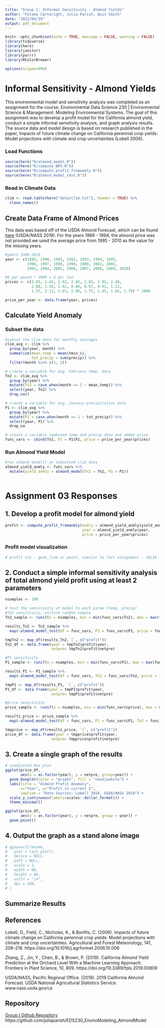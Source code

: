 ```yaml
---
title: "Group I: Informal Sensitivity - Almond Yields"
author: "Paloma Cartwright, Julia Parish, Quin Smith"
date: "2022/04/19"
output: pdf_document
---
```


```r
knitr::opts_chunk$set(echo = TRUE, message = FALSE, warning = FALSE)
library(tidyverse)
library(here)
library(janitor)
library(purrr)
library(RColorBrewer)

options(scipen=999)
```


# Informal Sensitivity - Almond Yields

This environmental model and sensitivity analysis was completed as an assignment for the course, Environmental Data Science 230 | Environmental Science & Management: Modeling Environmental Systems. The goal of this assignment was to develop a profit model for the California almond yield, conduct a simple informal sensitivity analysis, and graph analysis results. The source data and model design is based on research published in the paper, Impacts of future climate change on California perennial crop yields: Model projections with climate and crop uncertainties (Lobell 2006). 

### Load Functions

```r
source(here("R/almond_model.R"))
source(here("R/compute_NPV.R"))
source(here("R/compute_profit_fromanmly.R"))
source(here("R/almond_model_test.R"))
```

### Read in Climate Data 

```r
clim <- read.table(here("data/clim.txt"), header = TRUE) %>% 
  clean_names()
```

## Create Data Frame of Almond Prices 

This data was based off of the USDA Almond Forecast, which can be found [here](https://www.nass.usda.gov/Statistics_by_State/California/Publications/Specialty_and_Other_Releases/Almond/Forecast/201005almpd.pdf) (USDA/NASS 2019). For the years 1989 - 1994, the almond price was not provided we used the average price from 1995 - 2010 as the value for the missing years. 

```r
#years 1989-2010
year <- c(1989, 1990, 1991, 1992, 1993, 1994, 1995, 
          1996, 1997, 1998, 1999, 2000, 2001, 2002, 
          2003, 2004, 2005, 2006, 2007, 2008, 2009, 2010)

#$ per pound * 2000 = $ per ton
prices <- c(2.02, 2.02, 2.02, 2.02, 2.02, 2.02, 2.48, 
            2.08, 1.56, 1.41, 0.86, 0.97, 0.91, 1.11, 
            1.57, 2.21, 2.81, 2.06, 1.75, 1.45, 1.65, 1.79) * 2000

price_per_year <- data.frame(year, prices)
```

\newpage

## Calculate Yield Anomaly 

### Subset the data

```r
#subset the clim data for monthly averages
clim_avg <- clim %>% 
  group_by(year, month) %>% 
  summarize(mean_temp = mean(tmin_c), 
            tot_precip = sum(precip)) %>% 
  filter(month %in% c(1, 2))

# create a variable for avg. February temp. data
Tn2 <- clim_avg %>% 
  group_by(year) %>% 
  mutate(Tn2 = case_when(month == 2 ~ mean_temp)) %>% 
  select(year, Tn2) %>% 
  drop_na()

# create a variable for avg. January precipitation data
P1 <- clim_avg %>% 
  group_by(year) %>% 
  mutate(P1 = case_when(month == 1 ~ tot_precip)) %>% 
  select(year, P1) %>% 
  drop_na

# create a variable combined temp and precip data and added price
func_vars <- cbind(Tn2, P1 = P1$P1, price = price_per_year$prices)
```

### Run Almond Yield Model 

```r
#run almond_model() on subsetted clim data
almond_yield_anmly <- func_vars %>% 
  mutate(yield_anmly = almond_model(Tn2 = Tn2, P1 = P1))
  
```

# Assignment 03 Responses

## 1. Develop a profit model for almond yield

```r
profit <- compute_profit_fromanmly(anmly = almond_yield_anmly$yield_anmly, 
                                   year = almond_yield_anmly$year, 
                                   price = price_per_year$prices)
```

### Profit model visualization

```r
# profit viz - geom_line or point, similar to last assignment - JULIA

```


## 2. Conduct a simple informal sensitivity analysis of total almond yield profit using at least 2 parameters

```r
nsamples <- 100

# test the sensitivity of model to each param (temp, precip)
#Tn2 sensitivity, uniform random sample
Tn2_sample <- runif(n = nsamples, min = min(func_vars$Tn2), max = max(func_vars$Tn2))

results_Tn2 <- Tn2_sample %>% 
  map(~almond_model_test(df = func_vars, P1 = func_vars$P1, price = func_vars$price, Tn2 = .x))

tmpTn2 <- map_df(results_Tn2,`[`, c("profit")) 
Tn2_df <- data.frame(year = tmpTn2$profit$year, 
                     netpre= tmpTn2$profit$netpre)

#P1 sensitivity
P1_sample <- runif(n = nsamples, min = min(func_vars$P1), max = max(func_vars$P1))

results_P1 <- P1_sample %>% 
  map(~almond_model_test(df = func_vars, Tn2 = func_vars$Tn2, price = func_vars$price, P1 = .x))

tmpP1 <- map_df(results_P1, `[`, c("profit"))
P1_df <- data.frame(year = tmpP1$profit$year, 
                     netpre= tmpP1$profit$netpre)

#price sensitivity
price_sample <- runif(n = nsamples, min = min(func_vars$price), max = max(func_vars$price))

results_price <- price_sample %>% 
  map(~almond_model_test(df = func_vars, P1 = func_vars$P1, Tn2 = func_vars$Tn2, price = .x))

tmpprice <- map_df(results_price, `[`, c("profit"))
price_df <- data.frame(year = tmpprice$profit$year, 
                     netpre= tmpprice$profit$netpre)
```


## 3. Create a single graph of the results

```r
# unadjusted box plot
ggplot(price_df, 
       aes(x = as.factor(year), y = netpre, group=year)) +
  geom_boxplot(color = "gray61", fill = "navajowhite") +
  labs(title = "Almond Profit Anomaly",
       x="Year", y="Profit in current $",
       caption = "Data Sources: Lobell 2016, USDA/NASS 2019") +
  scale_y_continuous(labels=scales::dollar_format()) +
  theme_minimal()
```




```r
ggplot(price_df, 
       aes(x = as.factor(year), y = netpre, group = year)) +
  geom_point()
```


## 4. Output the graph as a stand alone image

```r
# ggsave(filename,
#   plot = last_plot(),
#   device = NULL,
#   path = NULL,
#   scale = 1,
#   width = NA,
#   height = NA,
#   units = "cm",
#   dpi = 300,
# )
```




## Summarize Results



## References

Lobell, D., Field, C., Nicholas, K., & Bonfils, C. (2006). Impacts of future climate change on California perennial crop yields: Model projections with climate and crop uncertainties. Agricultural and Forest Meteorology, 141, 208–218. https://doi.org/10.1016/j.agrformet.2006.10.006

Zhang, Z., Jin, Y., Chen, B., & Brown, P. (2019). California Almond Yield Prediction at the Orchard Level With a Machine Learning Approach. Frontiers in Plant Science, 10, 809. https://doi.org/10.3389/fpls.2019.00809

USDA/NASS, Pacific Regional Office. (2019). 2019 California Almond Forecast. USDA National Agricultural Statistics Service. www.nass.usda.gov/ca

## Repository

[Group I Github Repository](https://github.com/juliaparish/EDS230_EnviroModeling_AlmondModel) https://github.com/juliaparish/EDS230_EnviroModeling_AlmondModel